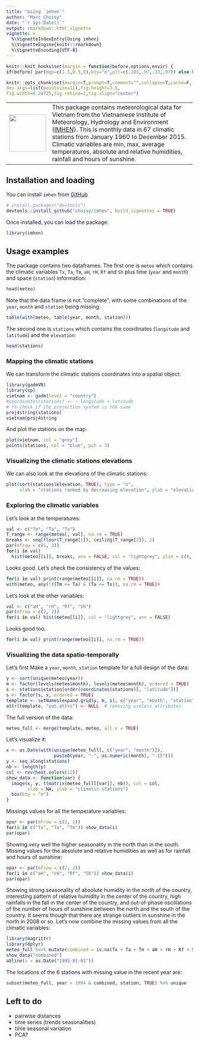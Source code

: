 ```yaml
---
title: "Using `imhen`"
author: "Marc Choisy"
date: "`r Sys.Date()`"
output: rmarkdown::html_vignette
vignette: >
  %\VignetteIndexEntry{Using imhen}
  %\VignetteEngine{knitr::rmarkdown}
  %\VignetteEncoding{UTF-8}
---
```


```r
knitr::knit_hooks$set(margin = function(before,options,envir) {
if(before) par(mgp=c(1.5,0.5,0),bty="n",plt=c(.105,.97,.13,.97)) else NULL })

knitr::opts_chunk$set(margin=T,prompt=T,comment="",collapse=T,cache=F,
dev.args=list(pointsize=11),fig.height=3.5,
fig.width=4.24725,fig.retina=2,fig.align="center")
```


|          |          |
| -------- | ----------------------------------------------------------------- |
| <img src="imhen.png" alt="" style="width: 100px;"/> | This package contains meteorological data for Vietnam from the Vietnamese Institute of Meteorology, Hydrology and Environment  ([IMHEN](http://vnclimate.vn/en/about/imhen/)). This is monthly data in 67 climatic stations from January 1960 to December 2015. Climatic variables are min, max, average temperatures, absolute and relative humidities, rainfall and hours of sunshine. |

## Installation and loading

You can install `imhen` from [GitHub](https://github.com/choisy/imhen)

```r
# install.packages("devtools")
devtools::install_github("choisy/imhen", build_vignettes = TRUE)
```

Once installed, you can load the package:

```r
library(imhen)
```

## Usage examples

The package contains two dataframes. The first one is `meteo` which contains the
climatic variables `Tx`, `Ta`, `Tm`, `aH`, `rH`, `Rf` and `Sh` plus time (`year`
and `month`) and space (`station`) information:

```r
head(meteo)
```

Note that the data frame is not "complete", with some combinations of the `year`,
`month` and `station` being missing:

```r
table(with(meteo, table(year, month, station)))
```

The second one is `stations` which contains the coordinates (`longitude` and
`latitude`) and the `elevation`:

```r
head(stations)
```

### Mapping the climatic stations

We can transform the climatic stations coordinates into a spatial object:

```r
library(gadmVN)
library(sp)
vietnam <- gadm(level = "country")
#coordinates(stations) <- ~ longitude + latitude
# to check if the projection system is the same
proj4string(stations)
vietnam@proj4string
```

And plot the stations on the map:

```r
plot(vietnam, col = "grey")
points(stations, col = "blue", pch = 3)
```

### Visualizing the climatic stations elevations

We can also look at the elevations of the climatic stations:

```r
plot(sort(stations$elevation, TRUE), type = "o",
     xlab = "stations ranked by decreasing elevation", ylab = "elevation (m)")
```

### Exploring the climatic variables

Let's look at the temperatures:

```r
val <- c("Tm", "Ta", "Tx")
T_range <- range(meteo[, val], na.rm = TRUE)
breaks <- seq(floor(T_range[1]), ceiling(T_range[2]), 2)
par(mfrow = c(1, 3))
for(i in val)
  hist(meteo[[i]], breaks, ann = FALSE, col = "lightgrey", ylim = c(0, 10500))
```

Looks good. Let's check the consistency of the values:

```r
for(i in val) print(range(meteo[[i]], na.rm = TRUE))
with(meteo, any(!((Tm <= Ta) & (Ta <= Tx)), na.rm = TRUE))
```

Let's look at the other variables:

```r
val <- c("aH", "rH", "Rf", "Sh")
par(mfrow = c(2, 2))
for(i in val) hist(meteo[[i]], col = "lightgrey", ann = FALSE)
```

Looks good too.

```r
for(i in val) print(range(meteo[[i]], na.rm = TRUE))
```

### Visualizing the data spatio-temporally

Let's first Make a `year`, `month`, `station` template for a full design of the
data:

```r
y <- sort(unique(meteo$year))
m <- factor(levels(meteo$month), levels(meteo$month), ordered = TRUE)
s <- stations$station[order(coordinates(stations)[, "latitude"])]
s <- factor(s, s, ordered = TRUE)
template <- setNames(expand.grid(y, m, s), c("year", "month", "station"))
attr(template, "out.attrs") <- NULL  # removing useless attributes
```

The full version of the data:

```r
meteo_full <- merge(template, meteo, all.x = TRUE)
```

Let's visualize it:

```r
x <- as.Date(with(unique(meteo_full[, c("year", "month")]),
                  paste0(year, "-", as.numeric(month), "-15")))
y <- seq_along(stations)
nb <- length(y)
col <- rev(heat.colors(12))
show_data <- function(var) {
  image(x, y, t(matrix(meteo_full[[var]], nb)), col = col,
        xlab = NA, ylab = "climatic stations")
  box(bty = "o")
}
```

Missings values for all the temperature variables:

```r
opar <- par(mfrow = c(2, 2))
for(i in c("Tx", "Ta", "Tm")) show_data(i)
par(opar)
```

Showing very well the higher seasonality in the north than in the south. Missing
values for the absolute and relative humidities as well as for rainfall and
hours of sunshine:

```r
opar <- par(mfrow = c(2, 2))
for(i in c("aH", "rH", "Rf", "Sh")) show_data(i)
par(opar)
```

Showing strong seasonality of absolute humidity in the north of the country,
interesting pattern of relative humidity in the center of the country, high
rainfalls in the fall in the center of the country, and out-of-phase 
oscillations of the number of hours of sunshine between the north and the south
of the country. It seems though that there are strange outliers in sunshine in
the north in 2008 or so. Let's now combine the missing values from all the
climatic variables:

```r
library(magrittr)
library(dplyr)
meteo_full %<>% mutate(combined = is.na(Tx + Ta + Tm + aH + rH + Rf + Sh))
show_data("combined")
abline(v = as.Date("1995-01-01"))
```

The locations of the 6 stations with missing value in the recent year are:

```r
subset(meteo_full, year > 1994 & combined, station, TRUE) %>% unique
```

## Left to do

- pairwise distances
- time series (trends seasonalities)
- time seasonal variation
- PCA?
